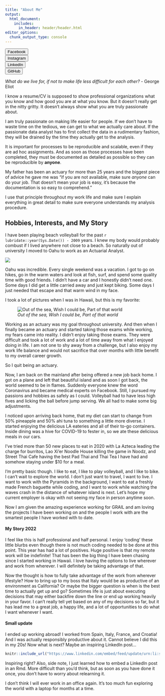 ```yaml
---
title: "About Me"
output:
  html_document:
    includes:
      in_header: header/header.html
editor_options: 
  chunk_output_type: console
---
```


<html>
<button onclick="window.location.href='https://www.facebook.com/cavandonohoe';">
Facebook
</button>
</html>
<br>
<html>
<button onclick="window.location.href='https://www.instagram.com/cavandonohoe';">
Instagram
</button>
</html>
<br>
<html>
<button onclick="window.location.href='https://www.linkedin.com/in/cavan-donohoe';">
LinkedIn
</button>
</html>
<br>
<html>
<button onclick="window.location.href='https://github.com/cavandonohoe';">
GitHub
</button>
</html>

<!-- [Facebook](https://www.facebook.com/cavandonohoe) -->

<!-- [Instagram](https://www.instagram.com/cavandonohoe) -->

<!-- [LinkedIn](https://www.linkedin.com/in/cavan-donohoe) -->

<!-- [GitHub](https://github.com/cavandonohoe) -->

*What do we live for, if not to make life less difficult for each other?*
- George Eliot

I know a resume/CV is supposed to show professional organizations what you know and how good you are at what you know. But it doesn't really get in the nitty gritty. It doesn't always show what you are truly passionate about. 

I am truly passionate on making life easier for people. If we don't have to waste time on the tedious, we can get to what we actually care about. If the passionate data analyst has to first collect the data in a rudimentary fashion, they will be drained by the time they actually get to the analysis. 

It is important for processes to be reproducible and scalable, even if they are ad hoc assignments. And as soon as those processes have been completed, they must be documented as detailed as possible so they can be reproducible by **anyone**. 

My father has been an actuary for more than 25 years and the biggest piece of advice he gave me was "if you are not available, make sure *anyone* can do your job. That doesn't mean your job is easy, it's because the documentation is so easy to comprehend."

I use that principle throughout my work life and make sure I explain everything in great detail to make sure everyone understands my analysis procedure. 

## Hobbies, Interests, and My Story

I have been playing beach volleyball for the past `r lubridate::year(Sys.Date()) - 2009` years. I knew my body would probably combust if I lived anywhere not close to a beach. So naturally out of university I moved to Oahu to work as an Actuarial Analyst.

![](images/Volleyball silhouette.jpg)

Oahu was incredible. Every single weekend was a vacation. I got to go on hikes, go in the warm waters and look at fish, surf, and spend some quality time with good friends. I didn't have a car and I honestly didn't need one. Some days I did get a little carried away and just kept biking. Some days I just needed that escape and that warm wind in my face. 

I took a lot of pictures when I was in Hawaii, but this is my favorite:
  
![*Out of the sea, Wish I could be, Part of that world*](images/little mermaid.jpg)

Working as an actuary was my goal throughout university. And then when I finally became an actuary and started taking those exams while working, my fears came into reality. I didn't enjoy taking those exams. They were difficult and took a lot of work and a lot of time away from what I enjoyed doing in life. I am not one to shy away from a challenge, but I also enjoy my work life balance and would not sacrifice that over months with little benefit to my overall career growth.

So I quit being an actuary.

Now, I am back on the mainland after being offered a new job back home. I got on a plane and left that beautiful island and as soon I got back, the world seemed to be in flames. Suddenly everyone knew the word Coronavirus and became medical experts on Facebook. Still, I pursued my passions and hobbies as safely as I could. Volleyball had to have less high fives and licking the ball before jump serving. We all had to make some big adjustments. 

I noticed upon arriving back home, that my diet can start to change from 50% pineapple and 50% ahi tuna to something a little more diverse. I started enjoying the delicious LA eateries and all of their to-go containers. Inside dining was a hive for COVID-19 to fester in, so we ate these delicious meals in our cars. 

I've tried more than 50 new places to eat in 2020 with La Azteca leading the charge for burritos, Lao Xi'er Noodle House killing the game in Noodz, and Street Thai Cafe having the best Pad Thai and Thai Tea I have had and somehow staying under $10 for a meal. 

I'm pretty basic though. I like to eat, I like to play volleyball, and I like to bike. I can't wait to explore the world. I don't just want to travel, I want to live. I want to work with the Pyramids in the background, I want to eat a freshly made French baguette while coding, and I want to work while watching the waves crash in the distance of whatever island is next. Let's hope my current employer is okay with not seeing my face in person anytime soon. 

Now I am given the amazing experience working for GRAIL and am loving the projects I have been working on and the people I work with are the smartest people I have worked with to date. 

#### My Story 2022

I feel like this is half professional and half personal. I enjoy 'coding' these little blurbs even though there is not much coding needed to be done at this point. This year has had a lot of positives. Huge positive is that my remote work will be indefinite! That has been the big thing I have been chasing since I started working in Hawaii. I love having the options to live wherever and work from wherever. I will definitely be taking advantage of that. 

Now the thought is how to fully take advantage of the work from wherever lifestyle? How to bring up to my boss that Italy would be as productive of an environment as California? Or maybe the bigger question is when is the best time to actually get up and go? Sometimes life is just about executing decisions that may either backfire down the line or end up working heavily in your favor. I can't really tell yet based on any of my decisions so far, but it has lead me to a great job, a happy life, and a lot of opportunities to do what I want whenever I want. 

#### Small update

I ended up working abroad! I worked from Spain, Italy, France, and Croatia! And I was actually responsibly productive about it. Cannot believe I did this in my 20s! Now what is next? Maybe an inspiring LinkedIn post... 


```r
knitr::include_url("https://www.linkedin.com/embed/feed/update/urn:li:share:6956906897379590144", height = 570)

```


Inspiring right? Also, side note, I just learned how to embed a LinkedIn post in an Rmd. More difficult than you'd think, but as soon as you have done it once, you don't have to worry about relearning it. 

I don't think I will ever work in an office again. It's too much fun exploring the world with a laptop for months at a time.


 
